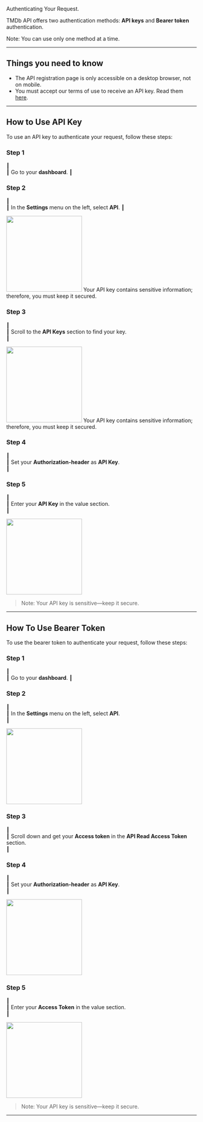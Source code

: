 

Authenticating Your Request.

TMDb API offers two authentication methods: **API keys** and **Bearer token** authentication.

Note: You can use only one method at a time.

---

## Things you need to know

- The API registration page is only accessible on a desktop browser, not on mobile.
- You must accept our terms of use to receive an API key. Read them [here](#).

---

## How to Use API Key

To use an API key to authenticate your request, follow these steps:

### Step 1 

┃  
┃ Go to your **dashboard**.
┃  


### Step 2  

┃  
┃ In the **Settings** menu on the left, select **API**.
┃  

<img height="200" src="/logo/1.png" />

<Callout type="warning">
Your API key contains sensitive information; therefore, you must keep it secured.
</Callout>

### Step 3  

┃  
┃ Scroll to the **API Keys** section to find your key.    
┃ 

<img height="200" src="/logo/2.png" />


<Callout type="warning">
Your API key contains sensitive information; therefore, you must keep it secured.
</Callout> 

### Step 4  

┃  
┃ Set your **Authorization-header** as **API Key**.   
┃  


### Step 5 

┃  
┃ Enter your **API Key** in the value section.   
┃  

<img height="200" src="/logo/3.png" />

> Note: Your API key is sensitive—keep it secure.
---

## How To Use Bearer Token

To use the bearer token to authenticate your request, follow these steps:

### Step 1  

┃  
┃ Go to your **dashboard**.
┃  

### Step 2  

┃  
┃ In the **Settings** menu on the left, select **API**.  
┃  

<img height="200" src="/logo/1.png" />


### Step 3  

┃  
┃ Scroll down and get your **Access token** in the **API Read Access Token** section.  
┃ 

### Step 4  

┃  
┃ Set your **Authorization-header** as **API Key**.   
┃  

<img height="200" src="/logo/2.png" />


### Step 5  

┃  
┃ Enter your **Access Token** in the value section.  
┃  
 
 <img height="200" src="/logo/3.png" />

> Note: Your API key is sensitive—keep it secure.

---
